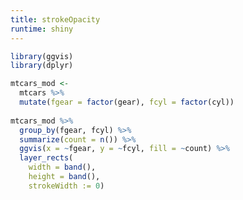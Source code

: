 ```yaml
---
title: strokeOpacity
runtime: shiny
---
```


```r
library(ggvis)
library(dplyr)
```

```r
mtcars_mod <- 
  mtcars %>%
  mutate(fgear = factor(gear), fcyl = factor(cyl))
  
mtcars_mod %>%
  group_by(fgear, fcyl) %>%
  summarize(count = n()) %>%
  ggvis(x = ~fgear, y = ~fcyl, fill = ~count) %>%
  layer_rects(
    width = band(), 
    height = band(),
    strokeWidth := 0)
```

